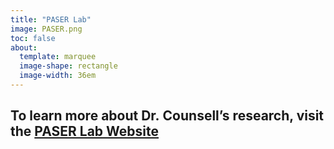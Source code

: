 ```yaml
---
title: "PASER Lab"
image: PASER.png
toc: false
about:
  template: marquee
  image-shape: rectangle
  image-width: 36em
---
```


To learn more about Dr. Counsell's research, visit the [PASER Lab Website](https://www.psystat.org)
---
